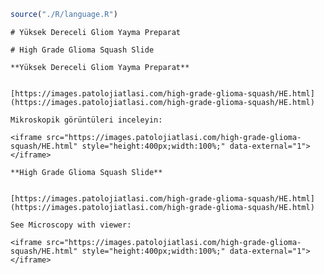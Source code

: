```r
source("./R/language.R")
```

```asis
# Yüksek Dereceli Gliom Yayma Preparat
```

```asis
# High Grade Glioma Squash Slide
```

```asis

**Yüksek Dereceli Gliom Yayma Preparat**


[https://images.patolojiatlasi.com/high-grade-glioma-squash/HE.html](https://images.patolojiatlasi.com/high-grade-glioma-squash/HE.html)

Mikroskopik görüntüleri inceleyin:

<iframe src="https://images.patolojiatlasi.com/high-grade-glioma-squash/HE.html" style="height:400px;width:100%;" data-external="1"></iframe>

```

```asis

**High Grade Glioma Squash Slide**


[https://images.patolojiatlasi.com/high-grade-glioma-squash/HE.html](https://images.patolojiatlasi.com/high-grade-glioma-squash/HE.html)

See Microscopy with viewer: 

<iframe src="https://images.patolojiatlasi.com/high-grade-glioma-squash/HE.html" style="height:400px;width:100%;" data-external="1"></iframe>

```
